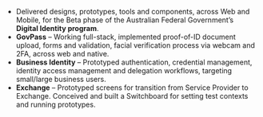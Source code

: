 
- Delivered designs, prototypes, tools and components, across Web and Mobile, for the Beta phase of the Australian Federal Government’s **Digital Identity program**.
- **GovPass** – Working full-stack, implemented proof-of-ID document upload, forms and validation, facial verification process via webcam and 2FA, across web and native.
- **Business Identity** – Prototyped authentication, credential management, identity access management and delegation workflows, targeting small/large business users.
- **Exchange** – Prototyped screens for transition from Service Provider to Exchange. Conceived and built a Switchboard for setting test contexts and running prototypes.